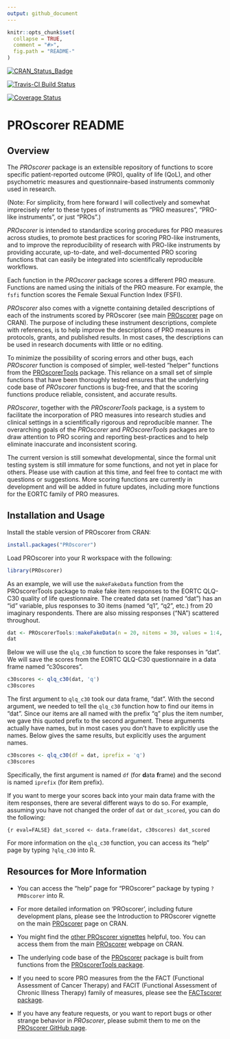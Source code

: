 ```yaml
---
output: github_document
---
```


<!-- README.md is generated from README.Rmd. Please edit that file -->

```r
knitr::opts_chunk$set(
  collapse = TRUE,
  comment = "#>",
  fig.path = "README-"
)
```
[![CRAN_Status_Badge](http://www.r-pkg.org/badges/version/PROscorer)](https://cran.r-project.org/package=PROscorer)

[![Travis-CI Build Status](https://travis-ci.org/raybaser/PROscorer.svg?branch=master)](https://travis-ci.org/raybaser/PROscorer)

[![Coverage Status](https://img.shields.io/codecov/c/github/raybaser/PROscorer/master.svg)](https://codecov.io/github/raybaser/PROscorer?branch=master)

# PROscorer README

## Overview

The *PROscorer* package is an extensible repository of functions to score 
specific patient-reported outcome (PRO), quality of life (QoL), and other 
psychometric measures and questionnaire-based instruments commonly used in 
research.

(Note: For simplicity, from here forward I will collectively and somewhat
imprecisely refer to these types of instruments as "PRO measures", "PRO-like
instruments", or just "PROs".)

*PROscorer* is intended to standardize scoring procedures for PRO measures 
across studies, to promote best practices for scoring PRO-like instruments, and 
to improve the reproducibility of research with PRO-like instruments by 
providing accurate, up-to-date, and well-documented PRO scoring functions that 
can easily be integrated into scientifically reproducible workflows.

Each function in the *PROscorer* package scores a different PRO measure. 
Functions are named using the initials of the PRO measure.  For example, the 
`fsfi` function scores the Female Sexual Function Index (FSFI).

*PROscorer* also comes with a vignette containing detailed descriptions of each 
of the instruments scored by PROscorer (see main
[PROscorer](https://CRAN.R-project.org/package=PROscorer) page on CRAN). The
purpose of including these instrument descriptions, complete with references, is
to help improve the descriptions of PRO measures in protocols, grants, and
published results.  In most cases, the descriptions can be used in research
documents with little or no editing.

To minimize the possibility of scoring errors and other bugs, each *PROscorer*
function is composed of simpler, well-tested "helper" functions from the
[PROscorerTools](https://CRAN.R-project.org/package=PROscorerTools) package. 
This reliance on a small set of simple functions that have been thoroughly
tested ensures that the underlying code base of *PROscorer* functions is
bug-free, and that the scoring functions produce reliable, consistent, and
accurate results.

*PROscorer*, together with the *PROscorerTools* package, is a system to
facilitate the incorporation of PRO measures into research studies and clinical
settings in a scientifically rigorous and reproducible manner.  The overarching
goals of the *PROscorer* and *PROscorerTools* packages are to draw attention to
PRO scoring and reporting best-practices and to help eliminate inaccurate and
inconsistent scoring.

The current version is still somewhat developmental, since the formal unit 
testing system is still immature for some functions, and not yet in place for
others.  Please use with caution at this time, and feel free to contact me with
questions or suggestions.  More scoring functions are currently in development
and will be added in future updates, including more functions for the EORTC
family of PRO measures.



## Installation and Usage

Install the stable version of PROscorer from CRAN:

```r
install.packages("PROscorer")
```

Load PROscorer into your R workspace with the following:

```r
library(PROscorer)
```

As an example, we will use the `makeFakeData` function from the PROscorerTools
package to make fake item responses to the EORTC QLQ-C30 quality of life
questionnaire. The created data set (named "dat") has an "id" variable, plus
responses to 30 items (named "q1", "q2", etc.) from 20 imaginary respondents. 
There are also missing responses ("NA") scattered throughout.

```r
dat <- PROscorerTools::makeFakeData(n = 20, nitems = 30, values = 1:4, id = TRUE)
dat
```

Below we will use the `qlq_c30` function to score the fake responses in "dat". 
We will save the scores from the EORTC QLQ-C30 questionnaire in a data frame
named "c30scores".

```r
c30scores <- qlq_c30(dat, 'q')
c30scores
```

The first argument to `qlq_c30` took our data frame, "dat".  With the second
argument, we needed to tell the `qlq_c30` function how to find our items in
"dat".  Since our items are all named with the prefix "q" plus the item number,
we gave this quoted prefix to the second argument.  These arguments actually
have names, but in most cases you don't have to explicitly use the names.  Below
gives the same results, but explicitly uses the argument names.

```r
c30scores <- qlq_c30(df = dat, iprefix = 'q')
c30scores
```

Specifically, the first argument is named `df` (for **d**ata **f**rame) and the
second is named `iprefix` (for **i**tem prefix).

If you want to merge your scores back into your main data frame with the item
responses, there are several different ways to do so.  For example, assuming you
have not changed the order of `dat` or `dat_scored`, you can do the following:

```{r eval=FALSE} dat_scored <- data.frame(dat, c30scores) dat_scored ```

For more information on the `qlq_c30` function, you can access its "help" page
by typing `?qlq_c30` into R.



## Resources for More Information

* You can access the "help" page for "PROscorer" package by typing `?PROscorer`
into R.

* For more detailed information on 'PROscorer', including future development 
plans, please see the Introduction to PROscorer vignette on the main
[PROscorer](https://CRAN.R-project.org/package=PROscorer) page on CRAN.

* You might find the [other PROscorer 
vignettes](https://CRAN.R-project.org/package=PROscorer) helpful, too.  You can 
access them from the main
[PROscorer](https://CRAN.R-project.org/package=PROscorer) webpage on CRAN.

* The underlying code base of the
[PROscorer](https://CRAN.R-project.org/package=PROscorer) package is built from
functions from the [PROscorerTools
package](https://CRAN.R-project.org/package=PROscorerTools).

* If you need to score PRO measures from the the FACT (Functional Assessment of
Cancer Therapy) and FACIT (Functional Assessment of Chronic Illness Therapy)
family of measures, please see the [FACTscorer
package](https://CRAN.R-project.org/package=FACTscorer).

* If you have any feature requests, or you want to report bugs or other strange
behavior in *PROscorer*, please submit them to me on the [PROscorer
GitHub page](https://github.com/raybaser/PROscorer/issues).


